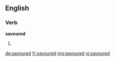 ==English==

===Verb===
'''savoured'''

# {{en-past of|savour}}

[[de:savoured]]
[[fr:savoured]]
[[mg:savoured]]
[[vi:savoured]]